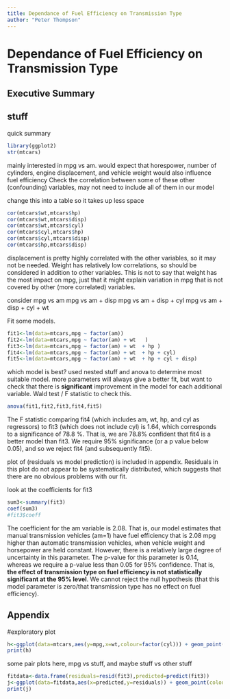 ```yaml
--- 
title: Dependance of Fuel Efficiency on Transmission Type 
author: "Peter Thompson"
---
```

# Dependance of Fuel Efficiency on Transmission Type 

<!-- Instructions

You work for Motor Trend, a magazine about the automobile industry. Looking at a data set of a collection of cars, they are interested in exploring the relationship between a set of variables and miles per gallon (MPG) (outcome). They are particularly interested in the following two questions:

“Is an automatic or manual transmission better for MPG”
"Quantify the MPG difference between automatic and manual transmissions"
Review criterialess
Peer Grading

The criteria that your classmates will use to evaluate and grade your work are shown below.
Each criteria is binary: (1 point = criteria met acceptably; 0 points = criteria not met acceptably)
Criteria

Did the student interpret the coefficients correctly?
Did the student do some exploratory data analyses?
Did the student fit multiple models and detail their strategy for model selection?
Did the student answer the questions of interest or detail why the question(s) is (are) not answerable?
Did the student do a residual plot and some diagnostics?
Did the student quantify the uncertainty in their conclusions and/or perform an inference correctly?
Was the report brief (about 2 pages long) for the main body of the report and no longer than 5 with supporting appendix of figures?
Did the report include an executive summary?
Was the report done in Rmd (knitr)? -->


## Executive Summary

## stuff
quick summary

```r
library(ggplot2)
str(mtcars)

```

mainly interested in mpg vs am.
would expect that horespower, number of cylinders, engine displacement, and vehicle weight would also influence fuel efficiency
Check the correlation between some of these other (confounding) variables, may not need to include all of them in our model

change this into a table so it takes up less space
```r
cor(mtcars$wt,mtcars$hp)
cor(mtcars$wt,mtcars$disp)
cor(mtcars$wt,mtcars$cyl)
cor(mtcars$cyl,mtcars$hp)
cor(mtcars$cyl,mtcars$disp)
cor(mtcars$hp,mtcars$disp)
```
displacement is pretty highly correlated with the other variables, so it may not be needed. Weight has relatively low correlations, so should be considered in addition to other variables. This is not to say that weight has the most impact on mpg, just that it might explain variation in mpg that is not covered by other (more correlated) variables.

consider mpg vs am
mpg vs am + disp
mpg vs am + disp + cyl
mpg vs am + disp + cyl + wt

<!-- Did the student fit multiple models and detail their strategy for model selection? -->
Fit some models. 

```r
fit1<-lm(data=mtcars,mpg ~ factor(am))
fit2<-lm(data=mtcars,mpg ~ factor(am) + wt   )
fit3<-lm(data=mtcars,mpg ~ factor(am) + wt  + hp )
fit4<-lm(data=mtcars,mpg ~ factor(am) + wt  + hp + cyl)
fit5<-lm(data=mtcars,mpg ~ factor(am) + wt  + hp + cyl + disp)
```

which model is best? used nested stuff and anova to determine most suitable model. more parameters will always give a better fit, but want to check that there is **significant** improvement in the model for each additional variable. Wald test / F statistic to check this.

```r
anova(fit1,fit2,fit3,fit4,fit5)
```
The F statistic comparing fit4 (which includes am, wt, hp, and cyl as regressors) to fit3 (which does not include cyl) is 1.64, which corresponds to a significance of 78.8 %. That is, we are 78.8% confident that fit4 is a better model than fit3. We require 95% significance (or a p value below 0.05), and so we reject fit4 (and subsequently fit5).

plot of  (residuals vs model prediction) is included in appendix. Residuals in this plot do not appear to be systematically distributed, which suggests that there are no obvious problems with our fit.

look at the coefficients for fit3

```r
sum3<-summary(fit3)
coef(sum3)
#fit3$coeff
```
The coefficient for the am variable is 2.08. That is, our model estimates that manual transmission vehicles (am=1) have fuel efficiency that is 2.08 mpg higher than automatic transmission vehicles, when vehicle weight and horsepower are held constant. However, there is a relatively large degree of uncertainty in this parameter. The p-value for this parameter is 0.14, whereas we require a p-value less than 0.05 for 95% confidence. That is,  **the effect of transmission type on fuel efficiency is not statistically significant at the 95% level**. We cannot reject the null hypothesis (that this model parameter is zero/that transmission type has no effect on fuel efficiency).


 
<!-- [, 1]  mpg   Miles/(US) gallon
[, 2]  cyl   Number of cylinders
[, 3]  disp  Displacement (cu.in.)
[, 4]  hp    Gross horsepower
[, 5]  drat  Rear axle ratio
[, 6]  wt    Weight (1000 lbs)
[, 7]  qsec  1/4 mile time
[, 8]  vs    V/S
[, 9]  am    Transmission (0 = automatic, 1 = manual)
[,10]  gear  Number of forward gears
[,11]  carb  Number of carburetors     -->

## Appendix
<!-- 3 pages, just figures -->
#exploratory plot
```r
h<-ggplot(data=mtcars,aes(y=mpg,x=wt,colour=factor(cyl))) + geom_point(size=2) 
print(h)
```

some pair plots here, mpg vs stuff, and maybe stuff vs other stuff

```r
fitdata<-data.frame(residuals=resid(fit3),predicted=predict(fit3))
j<-ggplot(data=fitdata,aes(x=predicted,y=residuals)) + geom_point(colour='purple')
print(j)
````
